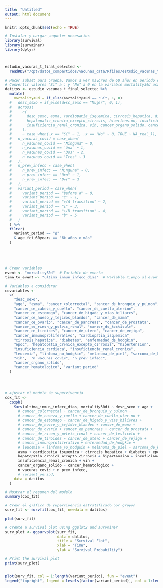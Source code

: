 ```yaml
---
title: "Untitled"
output: html_document
---
```


```r
knitr::opts_chunk$set(echo = TRUE)
```

```r
# Instalar y cargar paquetes necesarios
library(survival)
library(survminer)
library(dplyr)



estudio_vacunas_t_final_selected <- 
  readRDS("/opt/datos_compartidos/vacunas_data/Rfiles/estudio_vacunas_t_final_selected_manuscript.rds")

# Hacer subset para prueba. Vamos a ver mayores de 60 años en periodo delta:
# Convertir valores "Sí" a 1 y "No" a 0 en la variable mortality30d usando dplyr
datitos <- estudio_vacunas_t_final_selected %>% 
  mutate(
    mortality30d = if_else(mortality30d == "Sí", 1, 0)
  #   desc_sexo = if_else(desc_sexo == "Mujer", 0, 1),
  #   across(
  #     c(
  #       desc_sexo, asma, cardiopatia_isquemica, cirrosis_hepatica, diabetes, epoc,
  #       hepatopatia_cronica_excepto_cirrosis, hipertension, insuficiencia_cardiaca,
  #       insuficiencia_renal_cronica, vih, cancer_organo_solido, cancer_hematologico
  #     ),
  #     ~ case_when(.x == "Sí" ~ 1, .x == "No" ~ 0, TRUE ~ NA_real_)),
  #   n_vacunas_covid = case_when(
  #     n_vacunas_covid == "Ninguna" ~ 0,
  #     n_vacunas_covid == "Una" ~ 1,
  #     n_vacunas_covid == "Dos" ~ 2,
  #     n_vacunas_covid == "Tres" ~ 3
  #   ),
  #   n_prev_infecc = case_when(
  #     n_prev_infecc == "Ninguna" ~ 0,
  #     n_prev_infecc == "Uno" ~ 1,
  #     n_prev_infecc == "Dos" ~ 2
  #   ),
  #   variant_period = case_when(
  #     variant_period == "Before α" ~ 0,
  #     variant_period == "α" ~ 1,
  #     variant_period == "α/Δ transition" ~ 2,
  #     variant_period == "Δ" ~ 3,
  #     variant_period == "Δ/Ό transition" ~ 4,
  #     variant_period == "Ό" ~ 5
  #   )
  ) %>%
  filter(
    variant_period == "Δ" 
    & age_fct_60years == "60 años o más"
  )





# Crear variables
event <- "mortality30d"  # Variable de evento 
time_to_event <- "ultima_inmun_infecc_dias"  # Variable tiempo al evento (ultima_inmun_infecc_dias)

# Variables a considerar
covariables <- 
  c(
    "desc_sexo",
    "age", "asma", "cancer_colorrectal", "cancer_de_bronquio_y_pulmon",
    "cancer_de_cabeza_y_cuello", "cancer_de_cuello_uterino",
    "cancer_de_estomago", "cancer_de_higado_y_vias_biliares",
    "cancer_de_hueso_y_tejidos_blandos", "cancer_de_mama",
    "cancer_de_ovario", "cancer_de_pancreas", "cancer_de_prostata",
    "cancer_de_rinon_y_pelvis_renal", "cancer_de_testiculo",
    "cancer_de_tiroides", "cancer_de_utero", "cancer_de_vejiga",
    "cancer_inmunoproliferativo", "cardiopatia_isquemica",
    "cirrosis_hepatica", "diabetes", "enfermedad_de_hodgkin",
    "epoc", "hepatopatia_cronica_excepto_cirrosis", "hipertension",
    "insuficiencia_cardiaca", "insuficiencia_renal_cronica",
    "leucemia", "linfoma_no_hodgkin", "melanoma_de_piel", "sarcoma_de_kaposi",
    "vih",  "n_vacunas_covid", "n_prev_infecc",
    "cancer_organo_solido",
    "cancer_hematologico", "variant_period"
  )




# Ajustar el modelo de supervivencia
cox_fit <- 
  coxph(
    Surv(ultima_inmun_infecc_dias, mortality30d) ~ desc_sexo + age +
      # cancer_colorrectal + cancer_de_bronquio_y_pulmon +
      # cancer_de_cabeza_y_cuello + cancer_de_cuello_uterino +
      # cancer_de_estomago + cancer_de_higado_y_vias_biliares +
      # cancer_de_hueso_y_tejidos_blandos + cancer_de_mama +
      # cancer_de_ovario + cancer_de_pancreas + cancer_de_prostata +
      # cancer_de_rinon_y_pelvis_renal + cancer_de_testiculo +
      # cancer_de_tiroides + cancer_de_utero + cancer_de_vejiga +
      # cancer_inmunoproliferativo + enfermedad_de_hodgkin +
      # leucemia + linfoma_no_hodgkin + melanoma_de_piel + sarcoma_de_kaposi +
      asma + cardiopatia_isquemica + cirrosis_hepatica + diabetes + epoc + 
      hepatopatia_cronica_excepto_cirrosis + hipertension + insuficiencia_cardiaca + 
      insuficiencia_renal_cronica + vih +
      cancer_organo_solido + cancer_hematologico +
      n_vacunas_covid + n_prev_infecc,
      # variant_period,
    data = datitos
  )

# Mostrar el resumen del modelo
summary(cox_fit)

# Crear el gráfico de supervivencia estratificado por grupos
surv_fit <- survfit(cox_fit, newdata = datitos)

plot(surv_fit)

# Create a survival plot using ggplot2 and survminer
surv_plot <- ggsurvplot(surv_fit, 
                        data = datitos,
                        title = "Survival Plot",
                        xlab = "Time",
                        ylab = "Survival Probability")

# Print the survival plot
print(surv_plot)


plot(surv_fit, col = 1:length(variant_period), fun = "event")
legend("topright", legend = levels(factor(variant_period)), col = 1:length(variant_period), lty = 1)



```


